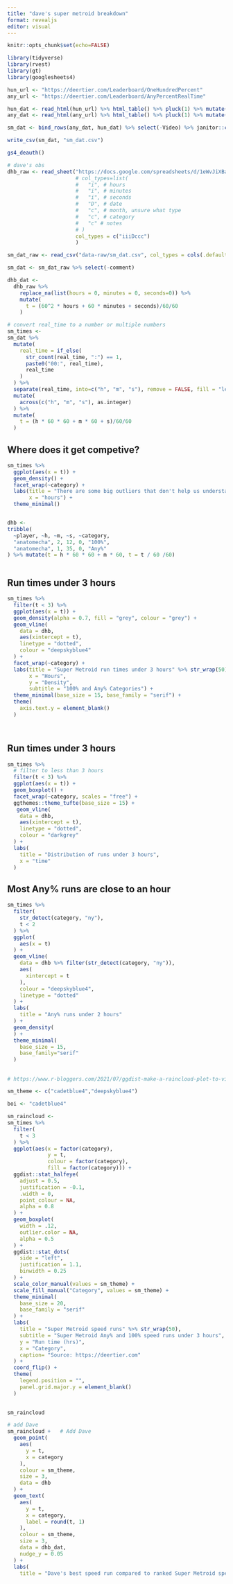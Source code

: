 ```yaml
---
title: "dave's super metroid breakdown"
format: revealjs
editor: visual
---
```


```r
knitr::opts_chunk$set(echo=FALSE)
```

```r
library(tidyverse)
library(rvest)
library(gt)
library(googlesheets4)


```

```r

hun_url <- "https://deertier.com/Leaderboard/OneHundredPercent"
any_url <- "https://deertier.com/Leaderboard/AnyPercentRealTime"

hun_dat <- read_html(hun_url) %>% html_table() %>% pluck(1) %>% mutate(category = "100%")
any_dat <- read_html(any_url) %>% html_table() %>% pluck(1) %>% mutate(category = "Any%")

sm_dat <- bind_rows(any_dat, hun_dat) %>% select(-Video) %>% janitor::clean_names()

write_csv(sm_dat, "sm_dat.csv")

```

```r
gs4_deauth()

# dave's obs
dhb_raw <- read_sheet("https://docs.google.com/spreadsheets/d/1eWvJiXBav4cyCH0eNhUtfyTaCLlb60pHpFeZklaKrSM/edit#gid=0",
                      # col_types=list(
                      #   "i", # hours
                      #   "i", # minutes
                      #   "i", # seconds
                      #   "D", # date
                      #   "c", # month, unsure what type
                      #   "c", # category
                      #   "c" # notes
                      # )
                      col_types = c("iiiDccc")
                      )
```

```r
sm_dat_raw <- read_csv("data-raw/sm_dat.csv", col_types = cols(.default = "c"))

sm_dat <- sm_dat_raw %>% select(-comment)


```

```r
dhb_dat <- 
  dhb_raw %>% 
    replace_na(list(hours = 0, minutes = 0, seconds=0)) %>% 
    mutate(
      t = (60^2 * hours + 60 * minutes + seconds)/60/60 
    ) 

```

```r
# convert real_time to a number or multiple numbers
sm_times <- 
sm_dat %>% 
  mutate(
    real_time = if_else(
      str_count(real_time, ":") == 1,
      paste0("00:", real_time),
      real_time
    )
  ) %>% 
  separate(real_time, into=c("h", "m", "s"), remove = FALSE, fill = "left") %>% 
  mutate(
    across(c("h", "m", "s"), as.integer)
  ) %>% 
  mutate(
    t = (h * 60 * 60 + m * 60 + s)/60/60
  )

```

## Where does it get competive?

```r

sm_times %>% 
  ggplot(aes(x = t)) + 
  geom_density() +
  facet_wrap(~category) +
  labs(title = "There are some big outliers that don't help us understand where it gets competitive" %>% str_wrap(50),
       x = "hours") +
  theme_minimal() 



```

```r
dhb <- 
tribble(
  ~player, ~h, ~m, ~s, ~category,
  "anatomecha", 2, 12, 0, "100%",
  "anatomecha", 1, 35, 0, "Any%"
) %>% mutate(t = h * 60 * 60 + m * 60, t = t / 60 /60) 



```

## Run times under 3 hours

```r

sm_times %>% 
  filter(t < 3) %>% 
  ggplot(aes(x = t)) + 
  geom_density(alpha = 0.7, fill = "grey", colour = "grey") +
  geom_vline(
    data = dhb,
    aes(xintercept = t),
    linetype = "dotted",
    colour = "deepskyblue4"
  ) +
  facet_wrap(~category) +
  labs(title = "Super Metroid run times under 3 hours" %>% str_wrap(50),
       x = "Hours",
       y = "Density",
       subtitle = "100% and Any% Categories") +
  theme_minimal(base_size = 15, base_family = "serif") +
  theme(
    axis.text.y = element_blank()
  )




```

## Run times under 3 hours

```r
sm_times %>% 
  # filter to less than 3 hours
  filter(t < 3) %>%
  ggplot(aes(x = t)) +
  geom_boxplot() +
  facet_wrap(~category, scales = "free") +
  ggthemes::theme_tufte(base_size = 15) +
   geom_vline(
    data = dhb,
    aes(xintercept = t),
    linetype = "dotted",
    colour = "darkgrey"
  ) +
  labs(
    title = "Distribution of runs under 3 hours",
    x = "time"
  )

```

## Most Any% runs are close to an hour

```r
sm_times %>% 
  filter(
    str_detect(category, "ny"),
    t < 2
  ) %>% 
  ggplot(
    aes(x = t)
  ) +
  geom_vline(
    data = dhb %>% filter(str_detect(category, "ny")),
    aes(
      xintercept = t
    ),
    colour = "deepskyblue4",
    linetype = "dotted"
  ) +
  labs(
    title = "Any% runs under 2 hours"
  ) + 
  geom_density(
  ) +
  theme_minimal(
    base_size = 15,
    base_family="serif"
  )


```

## 

```r
# https://www.r-bloggers.com/2021/07/ggdist-make-a-raincloud-plot-to-visualize-distribution-in-ggplot2/

sm_theme <- c("cadetblue4","deepskyblue4")

boi <- "cadetblue4"

sm_raincloud <-
sm_times %>% 
  filter(
    t < 3
  ) %>% 
  ggplot(aes(x = factor(category),
             y = t,
             colour = factor(category),
             fill = factor(category))) +
  ggdist::stat_halfeye(
    adjust = 0.5,
    justification = -0.1,
    .width = 0,
    point_colour = NA,
    alpha = 0.8
  ) +
  geom_boxplot(
    width = .12,
    outlier.color = NA,
    alpha = 0.5
  ) +
  ggdist::stat_dots(
    side = "left",
    justification = 1.1,
    binwidth = 0.25
  ) + 
  scale_color_manual(values = sm_theme) +
  scale_fill_manual("Category", values = sm_theme) +
  theme_minimal(
    base_size = 20,
    base_family = "serif"
  ) +
  labs(
    title = "Super Metroid speed runs" %>% str_wrap(50),
    subtitle = "Super Metroid Any% and 100% speed runs under 3 hours",
    y = "Run time (hrs)",
    x = "Category",
    caption= "Source: https://deertier.com"
  ) +
  coord_flip() +
  theme(
    legend.position = "",
    panel.grid.major.y = element_blank()
  )
  


```

```r

sm_raincloud

# add Dave
sm_raincloud +   # Add Dave
  geom_point(
    aes(
      y = t,
      x = category
    ),
    colour = sm_theme,
    size = 3,
    data = dhb
  ) +
  geom_text(
    aes(
      y = t,
      x = category,
      label = round(t, 1)
    ),
    colour = sm_theme,
    size = 3,
    data = dhb_dat,
    nudge_y = 0.05
  ) +
  labs(
    title = "Dave's best speed run compared to ranked Super Metroid speed runs" %>% str_wrap(50)) 

```
